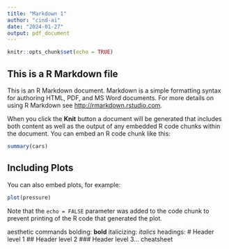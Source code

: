 ```yaml
---
title: "Markdown 1"
author: "cind-ai"
date: "2024-01-27"
output: pdf_document
---
```


```r
knitr::opts_chunk$set(echo = TRUE)
```

## This is a R Markdown file

This is an R Markdown document. Markdown is a simple formatting syntax for authoring HTML, PDF, and MS Word documents. For more details on using R Markdown see <http://rmarkdown.rstudio.com>.

When you click the **Knit** button a document will be generated that includes both content as well as the output of any embedded R code chunks within the document. You can embed an R code chunk like this:

```r
summary(cars)
```

## Including Plots

You can also embed plots, for example:

```r
plot(pressure)
```

Note that the `echo = FALSE` parameter was added to the code chunk to prevent printing of the R code that generated the plot.

aesthetic commands
bolding: **bold** 
italicizing: *italics*
headings: 
# Header level 1
## Header level 2
### Header level 3...
cheatsheet